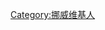 {{Userbox
  |border-c = #000000
  |border-s = 1
  |id-c     = #ffffff
  |id-s     = 9
  |id-fc    = #000000
  |info-c   = #ffffff
  |info-s   = 9
  |info-fc  = #000000
  |id       = [[File:Flag_of_Norway.svg|60px]]
  |info     = 这位用户居住于[[挪威]]。
}}

[[Category:挪威维基人]]<noinclude>

</noinclude>